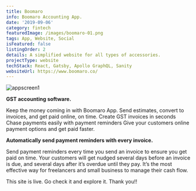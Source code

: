 ```yaml
---
title: Boomaro
info: Boomaro Accounting App.
date: '2019-09-06'
category: fintech
featuredImage: /images/boomaro-01.png
tags: App, Website, Social
isFeatured: false
listingOrder: 2
details: A simplified website for all types of accessories.
projectType: website
techStack: React, Gatsby, Apollo GraphQL, Sanity
websiteUrl: https://www.boomaro.co/
---
```


![appscreen1](../images/boomaro-01.png)

**GST accounting software.**

Keep the money coming in with Boomaro App. Send estimates, convert to invoices, and get paid online, on time. Create GST invoices in seconds Chase payments easily with payment reminders Give your customers online payment options and get paid faster.

**Automatically send payment reminders with every invoice.**

Send payment reminders every time you send an invoice to ensure you get paid on time. Your customers will get nudged several days before an invoice is due, and several days after it’s overdue until they pay. It’s the most effective way for freelancers and small business to manage their cash flow.

This site is live.
Go check it and explore it.
Thank you!!
